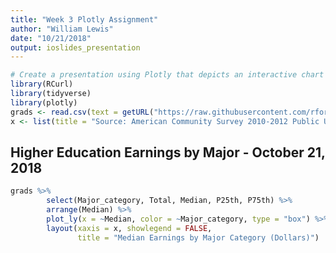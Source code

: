 ```yaml
---
title: "Week 3 Plotly Assignment"
author: "William Lewis"
date: "10/21/2018"
output: ioslides_presentation
---
```


```r
# Create a presentation using Plotly that depicts an interactive chart with data
library(RCurl)
library(tidyverse)
library(plotly)
grads <- read.csv(text = getURL("https://raw.githubusercontent.com/rfordatascience/tidytuesday/master/data/2018-10-16/recent-grads.csv"), header = TRUE)
x <- list(title = "Source: American Community Survey 2010-2012 Public Use Microdata Series", size = 8)
```

## Higher Education Earnings by Major - October 21, 2018

```r
grads %>% 
        select(Major_category, Total, Median, P25th, P75th) %>% 
        arrange(Median) %>% 
        plot_ly(x = ~Median, color = ~Major_category, type = "box") %>% 
        layout(xaxis = x, showlegend = FALSE, 
               title = "Median Earnings by Major Category (Dollars)")
```


